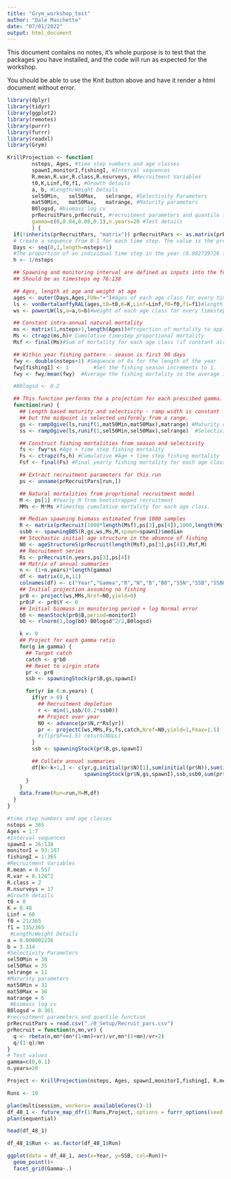 ```yaml
---
title: "Grym_workshop_test"
author: "Dale Maschette"
date: "07/01/2022"
output: html_document
---
```

This document contains no notes, it's whole purpose is to test that the packages you have installed, and the code will run as expected for the workshop. 

You should be able to use the Knit button above and have it render a html document without error. 

```r
library(dplyr)
library(tidyr)
library(ggplot2)
library(remotes)
library(purrr)
library(furrr)
library(readxl)
library(Grym)
```

```r
KrillProjection <- function(
        nsteps, Ages, #time step numbers and age classes
        spawnI,monitorI,fishingI, #Interval sequences
        R.mean,R.var,R.class,R.nsurveys, #Recruitment Variables
        t0,K,Linf,f0,f1, #Growth details
        a, b, #Length/Weight Details
        sel50Min,	sel50Max,	selrange, #Selectivity Parameters
        mat50Min,	mat50Max,	matrange, #Maturity parameters
        B0logsd, #biomass log cv
        prRecruitPars,prRecruit, #recruitment parameters and quantile function
        gamma=c(0,0.04,0.08,0.1),n.years=20 #Test details
        ) {
  if(!inherits(prRecruitPars, "matrix")) prRecruitPars <- as.matrix(prRecruitPars)
  # Create a sequence from 0-1 for each time step. The value is the proportion of that timestep in the year.
  Days <- seq(0,1,length=nsteps+1)
  #The proportion of an individual time step in the year (0.002739726 for daily timesteps)
  h <- 1/nsteps

  ## Spawning and monitoring interval are defined as inputs into the function.
  ## Should be as timesteps eg 76:138

  ## Ages, length at age and weight at age
  ages <- outer(Days,Ages,FUN="+")#Ages of each age class for every timestep
  ls <- vonBertalanffyRAL(ages,t0=t0,K=K,Linf=Linf,f0=f0,f1=f1)#length of each age class for every timestep
  ws <- powerLW(ls,a=a,b=b)#weight of each age class for every timestep

  ## Constant intra-annual natural mortality
  ms <- matrix(1,nsteps+1,length(Ages))#Proportion of mortality to apply for each timestep to each age class (if constant should all be one)
  Ms <- ctrapz(ms,h)# Cumulative timestep proportional mortality
  Msf <- final(Ms)#Sum of mortality for each age class (if constant across ages, should all be one.)

  ## Within year fishing pattern - season is first 90 days
  fwy <- double(nsteps+1) #Sequence of 0s for the length of the year
  fwy[fishingI] <- 1		#Set the fishing season increments to 1.
  fwy <- fwy/mean(fwy)  #Average the fishing mortality so the average is 1 across all increments.

  #B0logsd <- 0.2

  ## This function performs the a projection for each prescibed gamma.
  function(run) {
    ## Length based maturity and selectivity - ramp width is constant
    ## but the midpoint is selected uniformly from a range.
    gs <- rampOgive(ls,runif(1,mat50Min,mat50Max),matrange) #Maturity ogive
    ss <- rampOgive(ls,runif(1,sel50Min,sel50Max),selrange)  #Selectivity ogive

    ## Construct fishing mortalities from season and selectivity
    fs <- fwy*ss #Age + time step fishing mortality
    Fs <- ctrapz(fs,h) #Cumulative #Age + time step fishing mortality
    Fsf <- final(Fs) #Final yearly fishing mortality for each age class.

    ## Extract recruitment parameters for this run
    ps <- unname(prRecruitPars[run,])

    ## Natural mortalities from proprtional recruitment model
    M <- ps[1] #Yearly M from bootstrapped recruitment
    MMs <- M*Ms #Timestep cumulative mortality for each age class.

    ## Median spawning biomass estimated from 1000 samples
    R <- matrix(prRecruit(1000*length(Msf),ps[3],ps[4]),1000,length(Msf))
    ssb0 <- spawningB0S(R,gs,ws,Ms,M,spawn=spawnI)$median
    ## Stochastic initial age structure in the absence of fishing
    N0 <- ageStructureS(prRecruit(length(Msf),ps[3],ps[4]),Msf,M)
    ## Recruitment series
    Rs <- prRecruit(n.years,ps[3],ps[4])
    ## Matrix of annual summaries
    n <- (1+n.years)*length(gamma)
    df <- matrix(0,n,11)
    colnames(df) <- c("Year","Gamma","R","N","B","B0","SSN","SSB","SSB0","Catch","F")
    ## Initial projection assuming no fishing
    pr0 <- project(ws,MMs,Nref=N0,yield=0)
    pr0$F <- pr0$Y <- 0
    ## Initial biomass in monitoring period + log Normal error
    b0 <- meanStock(pr0$B,period=monitorI)
    b0 <- rlnorm(1,log(b0)-B0logsd^2/2,B0logsd)

    k <- 0
    ## Project for each gamma ratio
    for(g in gamma) {
      ## Target catch
      catch <- g*b0
      ## Reset to virgin state
      pr <- pr0
      ssb <- spawningStock(pr$B,gs,spawnI)

      for(yr in 0:n.years) {
        if(yr > 0) {
          ## Recruitment depletion
          r <- min(1,ssb/(0.2*ssb0))
          ## Project over year
          N0 <- advance(pr$N,r*Rs[yr])
          pr <- projectC(ws,MMs,Fs,fs,catch,Nref=N0,yield=1,Fmax=1.5)
          #if(pr$F==1.5) return(NULL)
        }
        ssb <- spawningStock(pr$B,gs,spawnI)

        ## Collate annual summaries
        df[k<-k+1,] <- c(yr,g,initial(pr$N)[1],sum(initial(pr$N)),sum(initial(pr$B)),b0,
                         spawningStock(pr$N,gs,spawnI),ssb,ssb0,sum(pr$Y),pr$F)
      }
    }
    data.frame(Run=run,M=M,df)
  }
}

```

```r
#time step numbers and age classes
nsteps = 365
Ages = 1:7
#Interval sequences
spawnI = 26:138
monitorI = 93:107
fishingI = 1:365
#Recruitment Variables
R.mean = 0.557
R.var = 0.126^2
R.class = 2
R.nsurveys = 17
#Growth details
t0 = 0
K = 0.48
Linf = 60
f0 = 21/365
f1 = 135/365
 #Length/Weight Details
a = 0.000002236
b = 3.314
#Selectivity Parameters 
sel50Min = 30
sel50Max = 35
selrange = 11
#Maturity parameters
mat50Min = 32
mat50Max = 36
matrange = 6
 #biomass log cv
B0logsd = 0.361
#recruitment parameters and quantile function
prRecruitPars = read.csv("./0_Setup/Recruit_pars.csv")
prRecruit = function(n,mn,vr) { 
  q <- rbeta(n,mn*(mn*(1+mn)+vr)/vr,mn*(1+mn)/vr+2)
  q/(1-q)/mn
}
# Test values
gamma=c(0,0.1)
n.years=20
```

```r
Project <- KrillProjection(nsteps, Ages, spawnI,monitorI,fishingI, R.mean,R.var,R.class,R.nsurveys,t0,K,Linf,f0,f1,a, b, sel50Min,	sel50Max,	selrange, mat50Min,	mat50Max,	matrange, B0logsd, prRecruitPars,prRecruit, gamma ,n.years)
```

```r
Runs <- 10
```



```r
plan(multisession, workers= availableCores()-1)
df_48_1 <- future_map_dfr(1:Runs,Project,.options = furrr_options(seed = TRUE),.progress=T)
plan(sequential)
```

```r
head(df_48_1)
```


```r
df_48_1$Run <- as.factor(df_48_1$Run)

ggplot(data = df_48_1, aes(x=Year, y=SSB, col=Run))+
  geom_point()+
  facet_grid(Gamma~.)
```

